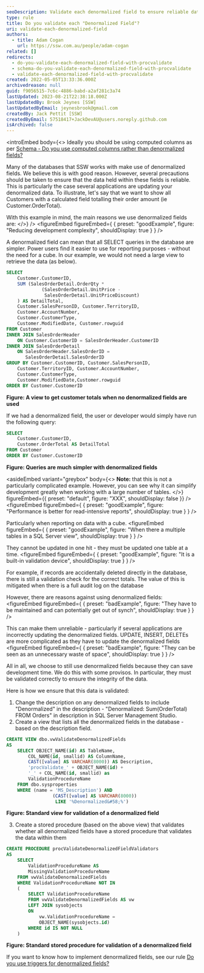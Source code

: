 ```yaml
---
seoDescription: Validate each denormalized field to ensure reliable data integrity and prevent incorrect updates.
type: rule
title: Do you validate each "Denormalized Field"?
uri: validate-each-denormalized-field
authors:
  - title: Adam Cogan
    url: https://ssw.com.au/people/adam-cogan
related: []
redirects:
  - do-you-validate-each-denormalized-field-with-procvalidate
  - schema-do-you-validate-each-denormalized-field-with-procvalidate
  - validate-each-denormalized-field-with-procvalidate
created: 2022-05-05T13:33:36.000Z
archivedreason: null
guid: f9056515-7c6c-4886-babd-a2af281c3a74
lastUpdated: 2023-08-21T22:38:18.000Z
lastUpdatedBy: Brook Jeynes [SSW]
lastUpdatedByEmail: jeynesbrook@gmail.com
createdBy: Jack Pettit [SSW]
createdByEmail: 57518417+JackDevAU@users.noreply.github.com
isArchived: false
---
```


<introEmbed
  body={<>
Ideally you should be using computed columns as per [Schema - Do you use computed columns rather than denormalized fields?](/use-computed-columns-rather-than-denormalized-fields)

Many of the databases that SSW works with make use of denormalized fields. We believe this is with good reason. However, several precautions should be taken to ensure that the data held within these fields is reliable. This is particularly the case several applications are updating your denormalized data. To illustrate, let's say that we want to show all Customers with a calculated field totalling their order amount (ie Customer.OrderTotal).

With this example in mind, the main reasons we use denormalized fields are:
  </>}
/>
<figureEmbed figureEmbed={ {
  preset: "goodExample",
  figure: "Reducing development complexity",
  shouldDisplay: true
} } />


A denormalized field can mean that all SELECT queries in the database are simpler. Power users find it easier to use for reporting purposes - without the need for a cube. In our example, we would not need a large view to retrieve the data (as below).

```sql
SELECT
    Customer.CustomerID,
    SUM (SalesOrderDetail.OrderQty *
             (SalesOrderDetail.UnitPrice -
              SalesOrderDetail.UnitPriceDiscount)
    ) AS DetailTotal,
    Customer.SalesPersonID, Customer.TerritoryID,
    Customer.AccountNumber,
    Customer.CustomerType,
    Customer.ModifiedDate, Customer.rowguid
FROM Customer
INNER JOIN SalesOrderHeader
    ON Customer.CustomerID = SalesOrderHeader.CustomerID
INNER JOIN SalesOrderDetail
    ON SalesOrderHeader.SalesOrderID =
       SalesOrderDetail.SalesOrderID
GROUP BY Customer.CustomerID, Customer.SalesPersonID,
    Customer.TerritoryID, Customer.AccountNumber,
    Customer.CustomerType,
    Customer.ModifiedDate,Customer.rowguid
ORDER BY Customer.CustomerID
```

**Figure: A view to get customer totals when no denormalized fields are used**

If we had a denormalized field, the user or developer would simply have run the following query:

```sql
SELECT
    Customer.CustomerID,
    Customer.OrderTotal AS DetailTotal
FROM Customer
ORDER BY Customer.CustomerID
```

**Figure: Queries are much simpler with denormalized fields**

<asideEmbed
  variant="greybox"
  body={<>
    **Note:** that this is not a particularly complicated example. However, you can see why it can simplify development greatly when working with a large number of tables.
  </>}
  figureEmbed={{
    preset: "default",
    figure: "XXX",
    shouldDisplay: false
  }}
/>
<figureEmbed figureEmbed={ {
  preset: "goodExample",
  figure: "Performance is better for read-intensive reports",
  shouldDisplay: true
} } />


Particularly when reporting on data with a cube.
<figureEmbed figureEmbed={ {
  preset: "goodExample",
  figure: "When there a multiple tables in a SQL Server view",
  shouldDisplay: true
} } />


They cannot be updated in one hit - they must be updated one table at a time.
<figureEmbed figureEmbed={ {
  preset: "goodExample",
  figure: "It is a built-in validation device",
  shouldDisplay: true
} } />


For example, if records are accidentally deleted directly in the database, there is still a validation check for the correct totals. The value of this is mitigated when there is a full audit log on the database

However, there are reasons against using denormalized fields:
<figureEmbed figureEmbed={ {
  preset: "badExample",
  figure: "They have to be maintained and can potentially get out of synch",
  shouldDisplay: true
} } />


This can make them unreliable - particularly if several applications are incorrectly updating the denormalized fields. UPDATE, INSERT, DELETEs are more complicated as they have to update the denormalized fields
<figureEmbed figureEmbed={ {
  preset: "badExample",
  figure: "They can be seen as an unnecessary waste of space",
  shouldDisplay: true
} } />


All in all, we choose to still use denormalized fields because they can save development time. We do this with some provisos. In particular, they must be validated correctly to ensure the integrity of the data.

Here is how we ensure that this data is validated:

1. Change the description on any denormalized fields to include "Denormalized" in the description - "Denormalized: Sum(OrderTotal) FROM Orders" in description in SQL Server Management Studio.
2. Create a view that lists all the denormalized fields in the database - based on the description field.

```sql
CREATE VIEW dbo.vwValidateDenormalizedFields
AS
    SELECT OBJECT_NAME(id) AS TableName,
        COL_NAME(id, smallid) AS ColumnName,
        CAST([value] AS VARCHAR(8000)) AS Description,
        'procValidate_' + OBJECT_NAME(id) +
        '_' + COL_NAME(id, smallid) as
        ValidationProcedureName
    FROM dbo.sysproperties
    WHERE (name = 'MS_Description') AND
                 (CAST([value] AS VARCHAR(8000))
                  LIKE '%Denormalized&#58;%')
```

**Figure: Standard view for validation of a denormalized field**

3. Create a stored procedure (based on the above view) that validates whether all denormalized fields have a stored procedure that validates the data within them

```sql
CREATE PROCEDURE procValidateDenormalizedFieldValidators
AS
    SELECT
        ValidationProcedureName AS
        MissingValidationProcedureName
    FROM vwValidateDenormalizedFields
    WHERE ValidationProcedureName NOT IN
    (
        SELECT ValidationProcedureName
        FROM vwValidateDenormalizedFields AS vw
        LEFT JOIN sysobjects
        ON
            vw.ValidationProcedureName =
            OBJECT_NAME(sysobjects.id)
        WHERE id IS NOT NULL
    )
```

**Figure: Standard stored procedure for validation of a denormalized field**

If you want to know how to implement denormalized fields, see our rule [Do you use triggers for denormalized fields?](/use-triggers-for-denormalized-fields)
